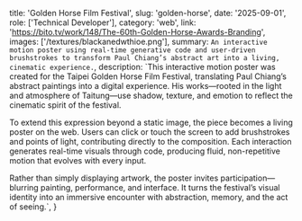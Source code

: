   title: 'Golden Horse Film Festival',
  slug: 'golden-horse',
  date: '2025-09-01',
  role: ['Technical Developer'],
  category: 'web',
  link: 'https://bito.tv/work/148/The-60th-Golden-Horse-Awards-Branding',
  images: ['/textures/blackanedwthioe.png'],
  summary: `An interactive motion poster using real-time generative code and user-driven brushstrokes to transform Paul Chiang’s abstract art into a living, cinematic experience.`,
  description: `This interactive motion poster was created for the Taipei Golden Horse Film Festival, translating Paul Chiang’s abstract paintings into a digital experience. His works—rooted in the light and atmosphere of Taitung—use shadow, texture, and emotion to reflect the cinematic spirit of the festival.
  
  To extend this expression beyond a static image, the piece becomes a living poster on the web. Users can click or touch the screen to add brushstrokes and points of light, contributing directly to the composition. Each interaction generates real-time visuals through code, producing fluid, non-repetitive motion that evolves with every input.
  
  Rather than simply displaying artwork, the poster invites participation—blurring painting, performance, and interface. It turns the festival’s visual identity into an immersive encounter with abstraction, memory, and the act of seeing.`,
}
